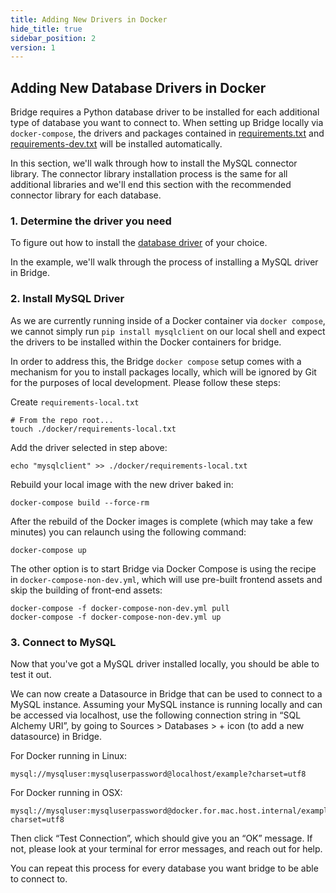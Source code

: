 ```yaml
---
title: Adding New Drivers in Docker
hide_title: true
sidebar_position: 2
version: 1
---
```


## Adding New Database Drivers in Docker

Bridge requires a Python database driver to be installed for each additional type of database you
want to connect to. When setting up Bridge locally via `docker-compose`, the drivers and packages
contained in
[requirements.txt](https://github.com/kiranbmore0101/bridge/blob/master/requirements.txt) and
[requirements-dev.txt](https://github.com/kiranbmore0101/bridge/blob/master/requirements-dev.txt)
will be installed automatically.

In this section, we'll walk through how to install the MySQL connector library. The connector
library installation process is the same for all additional libraries and we'll end this section
with the recommended connector library for each database.

### 1. Determine the driver you need

To figure out how to install the [database driver](/docs/databases/installing-database-drivers) of your choice.

In the example, we'll walk through the process of installing a MySQL driver in Bridge.

### 2. Install MySQL Driver

As we are currently running inside of a Docker container via `docker compose`, we cannot simply run
`pip install mysqlclient` on our local shell and expect the drivers to be installed within the
Docker containers for bridge.

In order to address this, the Bridge `docker compose` setup comes with a mechanism for you to
install packages locally, which will be ignored by Git for the purposes of local development. Please
follow these steps:

Create `requirements-local.txt`

```
# From the repo root...
touch ./docker/requirements-local.txt
```

Add the driver selected in step above:

```
echo "mysqlclient" >> ./docker/requirements-local.txt
```

Rebuild your local image with the new driver baked in:

```
docker-compose build --force-rm
```

After the rebuild of the Docker images is complete (which may take a few minutes) you can relaunch using the following command:

```
docker-compose up
```

The other option is to start Bridge via Docker Compose is using the recipe in `docker-compose-non-dev.yml`, which will use pre-built frontend assets and skip the building of front-end assets:

```
docker-compose -f docker-compose-non-dev.yml pull
docker-compose -f docker-compose-non-dev.yml up
```

### 3. Connect to MySQL

Now that you've got a MySQL driver installed locally, you should be able to test it out.

We can now create a Datasource in Bridge that can be used to connect to a MySQL instance. Assuming
your MySQL instance is running locally and can be accessed via localhost, use the following
connection string in “SQL Alchemy URI”, by going to Sources > Databases > + icon (to add a new
datasource) in Bridge.

For Docker running in Linux:

```
mysql://mysqluser:mysqluserpassword@localhost/example?charset=utf8
```

For Docker running in OSX:

```
mysql://mysqluser:mysqluserpassword@docker.for.mac.host.internal/example?charset=utf8
```

Then click “Test Connection”, which should give you an “OK” message. If not, please look at your
terminal for error messages, and reach out for help.

You can repeat this process for every database you want bridge to be able to connect to.
